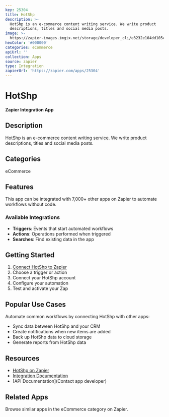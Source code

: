 ```yaml
---
key: 25304
title: HotShp
description: >-
  HotShp is an e-commerce content writing service. We write product
  descriptions, titles and social media posts.
image: >-
  https://zapier-images.imgix.net/storage/developer_cli/e3232e104dd1054c535d30105c3500a3.png?auto=format%2Ccompress&ixlib=python-3.0.0&q=50
hexColor: '#000000'
categories: eCommerce
apiUrl: ''
collection: Apps
source: zapier
type: Integration
zapierUrl: 'https://zapier.com/apps/25304'
---
```

# HotShp

**Zapier Integration App**

## Description

HotShp is an e-commerce content writing service. We write product descriptions, titles and social media posts.

## Categories

eCommerce

## Features

This app can be integrated with 7,000+ other apps on Zapier to automate workflows without code.

### Available Integrations

- **Triggers**: Events that start automated workflows
- **Actions**: Operations performed when triggered
- **Searches**: Find existing data in the app

## Getting Started

1. [Connect HotShp to Zapier](https://zapier.com/apps/25304)
2. Choose a trigger or action
3. Connect your HotShp account
4. Configure your automation
5. Test and activate your Zap

## Popular Use Cases

Automate common workflows by connecting HotShp with other apps:

- Sync data between HotShp and your CRM
- Create notifications when new items are added
- Back up HotShp data to cloud storage
- Generate reports from HotShp data

## Resources

- [HotShp on Zapier](https://zapier.com/apps/25304)
- [Integration Documentation](https://zapier.com/apps/25304/integrations)
- [API Documentation](Contact app developer)

## Related Apps

Browse similar apps in the eCommerce category on Zapier.
